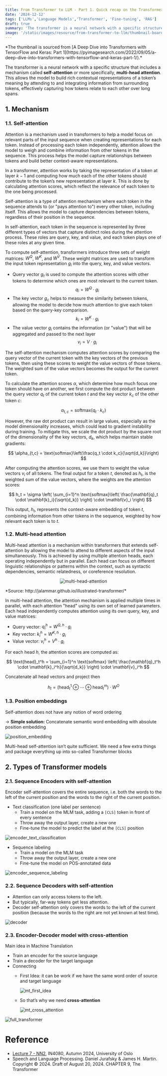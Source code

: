 ```yaml
---
title: From Transformer to LLM - Part 1. Quick recap on the Transformer
date: '2024-12-12'
tags: ['LLMs','Language Models','Transformer', 'Fine-tuning', 'RAG']
draft: true
summary: 'The transformer is a neural network with a specific structure that includes a mechanism called self-attention or more specifically, multi-head attention.'
image: '/static/images/resource/from-transformer-to-llm/thumbnail-board-room-attention.png'
---
```


<p className="note">
  *The thumbnail is sourced from [A Deep Dive into Transformers with TensorFlow and Keras: Part 1](https://pyimagesearch.com/2022/09/05/a-deep-dive-into-transformers-with-tensorflow-and-keras-part-1/).*
</p>

<TOCInline toc={props.toc} asDisclosure toHeading={3} />

The transformer is a neural network with a specific structure that includes a mechanism called **self-attention** or more specifically, **multi-head attention**.  This allows the model to build rich contextual representations of a token’s meaning by attending to and integrating information from surrounding tokens, effectively capturing how tokens relate to each other over long spans.

## 1. Mechanism

### 1.1. Self-attention

Attention is a mechanism used in transformers to help a model focus on relevant parts of the input sequence when creating representations for each token. Instead of processing each token independently, attention allows the model to weigh and combine information from other tokens in the sequence. This process helps the model capture relationships between tokens and build better context-aware representations.

In a transformer, attention works by taking the representation of a token at layer $k-1$ and computing how much each of the other tokens should contribute to the token’s new representation at layer $k$. This is done by calculating attention scores, which reflect the relevance of each token to the one being processed.

Self-attention is a type of attention mechanism where each token in the sequence attends to (or "pays attention to") every other token, including itself. This allows the model to capture dependencies between tokens, regardless of their position in the sequence.

In self-attention, each token in the sequence is represented by three different types of vectors that capture distinct roles during the attention process. These roles are query, key, and value, and each token plays one of these roles at any given time.

To compute self-attention, transformers introduce three sets of weight matrices: $W^Q$, $W^K$, and $W^V$. These weight matrices are used to transform the input token representation $g_i$ into the query, key, and value vectors.

- Query vector $g_t$ is used to compute the attention scores with other tokens to determine which ones are most relevant to the current token.
  $$
  q_i=W^Q \cdot g_i
  $$
- The key vector $g_c$ helps to measure the similarity between tokens, allowing the model to decide how much attention to give each token based on the query-key comparison.
  $$
  k_i=W^K \cdot g_i
  $$
- The value vector $g_i$ contains the information (or "value") that will be aggregated and passed to the next layer
  $$
  v_i= V \cdot g_i
  $$

The self-attention mechanism computes attention scores by comparing the query vector of the current token with the key vectors of the previous tokens, then using these scores to weight the value vectors of those tokens. The weighted sum of the value vectors becomes the output for the current token.

To calculate the attention scores $\alpha$, which determine how much focus one token should have on another, we first compute the dot product between the query vector $q_t$ of the current token $t$ and the key vector $k_c$ of the other token $c$:

$$
\alpha_{t,c} = \text{softmax}\left(q_t \cdot k_c\right)
$$

However, the raw dot product can result in large values, especially as the model dimensionality increases, which could lead to gradient instability during training. To mitigate this, we scale the dot product by the square root of the dimensionality of the key vectors, $d_k$, which helps maintain stable gradients:

$$
\alpha_{t,c} = \text{softmax}\left(\frac{q_t \cdot k_c}{\sqrt{d_k}}\right)
$$

After computing the attention scores, we use them to weight the value vectors $v_i$ of all tokens. The final output for a token $t$, denoted as $h_t$, is the weighted sum of the value vectors, where the weights are the attention scores:

$$
h_t = \sigma \left( \sum_{i=1}^n \text{softmax}\left( \frac{\mathbf{q}_t \cdot \mathbf{k}_i}{\sqrt{d_k}} \right) \cdot \mathbf{v}_i \right)
$$

This output, $h_t$, represents the context-aware embedding of token $t$, combining information from other tokens in the sequence, weighted by how relevant each token is to $t$.

### 1.2. Multi-head attention

Multi-head attention is a mechanism within transformers that extends self-attention by allowing the model to attend to different aspects of the input simultaneously. This is achieved by using multiple attention heads, each operating independently but in parallel. Each head can focus on different linguistic relationships or patterns within the context, such as syntactic dependencies, semantic relatedness, or coreference resolution.

<p align="center">
  <img src="/static/images/resource/from-transformer-to-llm/transformer_self-attention_viz_1.png" alt="multi-head-attention" />
</p>

<p style={{ textAlign: "center" }}>*Source: http://jalammar.github.io/illustrated-transformer/*</p>

In multi-head attention, the attention mechanism is applied multiple times in parallel, with each attention "head" using its own set of learned parameters. Each head independently computes attention using its own query, key, and value matrices:

- Query vector: $q_i^h=W^{Q,h} \cdot g_i$
- Key vector: $k_i^h=W^{K,h}\cdot g_i$
- Value vector: $v_i^h= V^h \cdot g_i$
  
For each head $h$, the attention scores are computed as:

$$
\text{head}_t^h = \sum_{i=1}^n \text{softmax} \left( \frac{\mathbf{q}_t^h \cdot \mathbf{k}_i^h}{\sqrt{d_k}} \right) \cdot \mathbf{v}_i^h
$$

Concatenate all head vectors and project then

$$
h_t = \left( \text{head}_t^1 \oplus \cdots \oplus \text{head}_t^m \right) \cdot W^O
$$

### 1.3. Position embeddings

Self-attention does not have any notion of word ordering

→ **Simple solution:** Concatenate semantic word embedding with absolute position embedding

![position_embedding](/static/images/resource/from-transformer-to-llm/position_embedding_viz_2.png)

Multi-head self-attention isn’t quite sufficient. We need a few extra things and package everything up into so-called Transformer blocks

## 2. Types of Transformer models

### 2.1. Sequence Encoders with self-attention

Encoder self-attention covers the entire sequence, i.e. both the words to the left of the current position and the words to the right of the current position.

- Text classification (one label per sentence)
  - Train a model on the MLM task, adding a `[CLS]` token in front of every sentence
  - Throw away the output layer, create a new one
  - Fine-tune the model to predict the label at the `[CLS]` position

![encoder_text_classification](/static/images/resource/from-transformer-to-llm/encoder_text_classification_viz_3.png)

- Sequence labeling
  - Train a model on the MLM task
  - Throw away the output layer, create a new one
  - Fine-tune the model on POS-annotated data

![encoder_sequence_labeling](/static/images/resource/from-transformer-to-llm/encoder_sequence_labeling_viz_4.png)

### 2.2. Sequence Decoders with self-attention

- Attention can only access tokens to the left.
- But typically, far-way tokens get less attention.
- Decoder self-attention only covers the words to the left of the current position (because the words to the right are not yet known at test time).

![decoder](/static/images/resource/from-transformer-to-llm/decoder_viz_5.png)

### 2.3. Encoder-Decoder model with cross-attention

Main idea in Machine Translation

- Train an encoder for the source language
- Train a decoder for the target language
- Connecting
    - First Idea: it can be work if we have the same word order of source and target language
        
        ![mt_first_idea](/static/images/resource/from-transformer-to-llm/mt_first_idea_viz_6.png)
     
    - So that’s why we need **cross-attention**
        
        ![mt_cross_attention](/static/images/resource/from-transformer-to-llm/mt_cross_attention_viz_7.png)
        

![full_transformer](/static/images/resource/from-transformer-to-llm/full_transformer_viz_8.png)

# Reference

- [Lecture 7 - NN2](https://www.uio.no/studier/emner/matnat/ifi/IN4080/h24/slides/07-nn2.pdf), IN4080, Autumn 2024, University of Oslo
- Speech and Language Processing. Daniel Jurafsky & James H. Martin. Copyright © 2024. Draft of August 20, 2024. CHAPTER
9, The Transformer